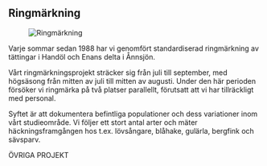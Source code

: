 
## Ringmärkning

<Figure caption="Ringmärkning. Foto Mikael Carlsson">
  <Image alt="Ringmärkning" src="/images/ringing_mikael-carlsson.jpg" />
</Figure>

Varje sommar sedan 1988 har vi genomfört standardiserad ringmärkning av tättingar i Handöl och Enans delta i Ånnsjön.

Vårt ringmärknings&shy;projekt sträcker sig från juli till september, med högsäsong från mitten av juli till mitten av augusti. Under den här perioden försöker vi ringmärka på två platser parallellt, förutsatt att vi har tillräckligt med personal.

Syftet är att dokumentera befintliga populationer och dess variationer inom vårt studieområde. Vi följer ett stort antal arter och mäter häckningsframgången hos t.ex. lövsångare, blåhake, gulärla, bergfink och sävsparv.

<VolunteerCollapsible expanded id="ringing">
  <Requirements />
</VolunteerCollapsible>

<Divider>ÖVRIGA PROJEKT</Divider>

<ProjectsGrid exclude="ringing" />
